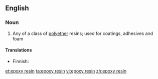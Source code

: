 ==English==

===Noun===
{{wikipedia|epoxy}}
{{en-noun|sg=[[epoxy]] [[resin]]}}

# Any of a class of [[polyether]] resins; used for coatings, adhesives and foam

====Translations====
{{trans-top|polyether resin}}
* Finnish: {{t-|fi|epoksihartsi}}
{{trans-mid}}
{{trans-bottom}}

[[et:epoxy resin]]
[[ta:epoxy resin]]
[[vi:epoxy resin]]
[[zh:epoxy resin]]